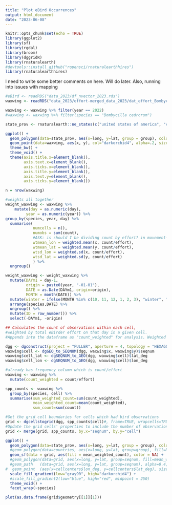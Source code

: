```yaml
---
title: "Plot eBird Occurrences"
output: html_document
date: "2023-06-08"
---
```


```r
knitr::opts_chunk$set(echo = TRUE)
library(ggplot2)
library(sf)
library(rgdal)
library(broom)
library(dggridR)
library(rnaturalearth)
#devtools::install_github("ropensci/rnaturalearthhires")
library(rnaturalearthhires)
```

I need to write some better comments on here. Will do later. Also, running into issues with mapping 

```r
#eBird <- readRDS("data_2023/df_nvector_2023.rds")
waxwing <- readRDS("data_2023/effort-merged_data_2023/dat_effort_Bombycilla cedrorum.rds")
```

```r
waxwing <- waxwing %>% filter(year == 2022)
#waxwing <- waxwing %>% filter(species == "Bombycilla cedrorum")
```


```r
state_prov <- rnaturalearth::ne_states(c("united states of america", "canada", "mexico", "honduras", "el salvador", "guatemala", "costa rica"))
```


```r
ggplot() + 
  geom_polygon(data=state_prov, aes(x=long, y=lat, group = group), colour="grey50", fill="white") + 
  geom_point(data=waxwing, aes(x, y), col="darkorchid4", alpha=.2, size=.1) + 
  theme_bw() + 
  theme_void() +
  theme(axis.title.x=element_blank(),
        axis.text.x=element_blank(),
        axis.ticks.x=element_blank(),
        axis.title.y=element_blank(),
        axis.text.y=element_blank(),
        axis.ticks.y=element_blank())
```


```r
n = nrow(waxwing)

#weights all together
weight_waxwing <- waxwing %>%
    mutate(day = as.numeric(day),
         year = as.numeric(year)) %>%
group_by(species, year, day) %>%
  summarise(
            numcells = n(), 
            numobs = sum(count),
            #ASK: is should I be dividing count by effort? in movement-ecology-paper.Rmd the var names are count.x and count.y, so I was not sure
            wtmean_lon = weighted.mean(x, count/effort), 
            wtmean_lat = weighted.mean(y, count/effort), 
            wtsd_lon = weighted.sd(x, count/effort),
            wtsd_lat = weighted.sd(y, count/effort) 
            ) %>%
  ungroup()

weight_waxwing <- weight_waxwing %>%
  mutate(DAYm1 = day-1,
         origin = paste0(year, "-01-01"),
         DATE = as.Date(DAYm1, origin=origin), 
         MONTH = month(DATE)) %>%
  mutate(winter = ifelse(MONTH %in% c(10, 11, 12, 1, 2, 3), "winter", "non-winter")) %>%
  arrange(species,DATE) %>%
  ungroup() %>%
  mutate(ID = row_number()) %>%
  select(-DAYm1, -origin)

## Calculates the count of observations within each cell, 
#weighted by total eBirder effort on that day in a given cell. 
#Appends into the dataframe as "count_weighted" for analysis. Weighted as the total number of observations of the #target species in a cell divided by the total number of eBirder records in a cell.

dgg <- dgconstruct(project = "FULLER", aperture = 4, topology = "HEXAGON", res = 6)
waxwing$cell <- dgGEO_to_SEQNUM(dgg, waxwing$x, waxwing$y)$seqnum
waxwing$cell_lat <- dgSEQNUM_to_GEO(dgg, waxwing$cell)$lat_deg 
waxwing$cell_lon <- dgSEQNUM_to_GEO(dgg, waxwing$cell)$lon_deg 

#already has frequency column which is count/effort
waxwing <- waxwing %>%
  mutate(count_weighted = count/effort)

spp_counts <- waxwing %>%
  group_by(species, cell) %>% 
  summarise(sum_weighted_count=sum(count_weighted),
            mean_weighted_count=mean(count_weighted),
            sum_count=sum(count))

#Get the grid cell boundaries for cells which had bird observations
grid <- dgcellstogrid(dgg, spp_counts$cell)#, frame=TRUE, wrapcells=TRUE)
#Update the grid cells' properties to include the number of observations in each cell
grid <- merge(grid, spp_counts, by.x="seqnum", by.y="cell")

ggplot() + 
  geom_polygon(data=state_prov, aes(x=long, y=lat, group = group), colour="grey50", fill="white") +
  #geom_polygon(data=countries, aes(x=long, y=lat, group=group), fill=NA, color="black")   +
  geom_sf(data = grid, aes(fill = mean_weighted_count), color = NA) +
  #geom_polygon(data=grid, aes(x=long, y=lat, group=seqnum, fill=mean_weighted_count), size=0.001)    +
  #geom_path   (data=grid, aes(x=long, y=lat, group=seqnum), alpha=0.4, color=NA) +
#  geom_point  (aes(x=cellcenters$lon_deg, y=cellcenters$lat_deg), size=0.5) +
  scale_fill_gradient(low="gray90", high="darkorchid4") + 
  #scale_fill_gradient2(low="blue", high="red", midpoint = 250) 
  theme_void() + 
  facet_wrap(~species)
```


```r
plot(as.data.frame(grid$geometry[[1]][1]))
```





